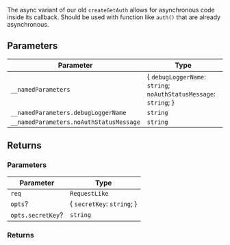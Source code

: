 The async variant of our old `createGetAuth` allows for asynchronous code inside its callback.
Should be used with function like `auth()` that are already asynchronous.

## Parameters

| Parameter                               | Type                                                                |
| --------------------------------------- | ------------------------------------------------------------------- |
| `__namedParameters`                     | \{ `debugLoggerName`: `string`; `noAuthStatusMessage`: `string`; \} |
| `__namedParameters.debugLoggerName`     | `string`                                                            |
| `__namedParameters.noAuthStatusMessage` | `string`                                                            |

## Returns

### Parameters

| Parameter         | Type                         |
| ----------------- | ---------------------------- |
| `req`             | `RequestLike`                |
| `opts`?           | \{ `secretKey`: `string`; \} |
| `opts.secretKey`? | `string`                     |

### Returns
